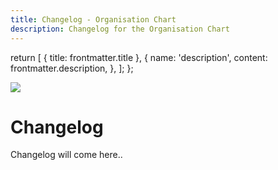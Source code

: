 ```yaml
---
title: Changelog - Organisation Chart
description: Changelog for the Organisation Chart
---
```


  return [
    { title: frontmatter.title },
    {
      name: 'description',
      content: frontmatter.description,
    },
  ];
};

<div>

[![](https://img.shields.io/npm/v/@digdir/organisation-chart?label=latest%20release&color=0051be)](https://www.npmjs.com/package/@digdir/organisation-chart)

# Changelog

Changelog will come here..

</div>
